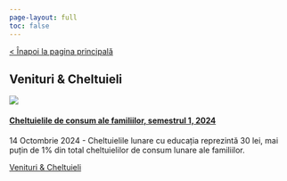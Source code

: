 ```yaml
---
page-layout: full
toc: false
---
```


<script src="defined_functions/masonry_sorting.js"></script>


:::{.column-page}

<a href="/index.html" class="navigation-link navigation-link--standalone">< Înapoi la pagina principală</a>

## Venituri & Cheltuieli {.topic-title}

::: {#masonry-container}








<!-- Graphic 1  -->

::: {.blog-item style="grid-row: span 20;"}
::: {.blog-item__image}
<a href="../grafice.html#Cheltuielile%20de%20consum%20ale%20familiilor,%20semestrul%201,%202024" class="blog-item__image-link">
![](../image_index/20241013.png)</a>
:::
::: {.blog-item__content}
#### <a href="../grafice.html#Cheltuielile%20de%20consum%20ale%20familiilor,%20semestrul%201,%202024">Cheltuielile de consum ale familiilor, semestrul 1, 2024</a>
<time class="italic-date" datetime="14 Octombrie 2024">14 Octombrie 2024</time> - Cheltuielile lunare cu educația reprezintă 30 lei, mai puțin de 1% din total cheltuielilor de consum lunare ale familiilor.
:::
::: {.blog-item__footer}
<a href="/tag/venituri_cheltuieli.html">Venituri & Cheltuieli</a>
:::
:::

<!-- -->
:::
:::
<!-- -->

